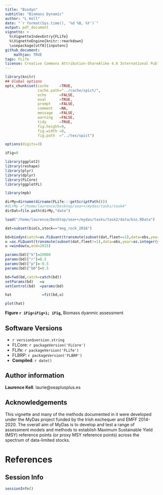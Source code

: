 ```yaml
---
title: "Biodyn"
subtitle: "Biomass Dynamic"
author: "L Kell"
date: "`r format(Sys.time(), '%d %B, %Y')`"
output: pdf_document
vignette: >
  %\VignetteIndexEntry{FLife}
  %\VignetteEngine{knitr::rmarkdown}
  \usepackage[utf8]{inputenc}
github_document:
    mathjax: TRUE
tags: FLife
license: Creative Commons Attribution-ShareAlike 4.0 International Public License
---
```


```r
library(knitr)
## Global options
opts_chunk$set(cache     =TRUE,
               cache.path="../cache/spict/",
               echo      =FALSE,
               eval      =TRUE,
               prompt    =FALSE,
               comment   =NA,
               message   =FALSE,
               warning   =FALSE,
               tidy      =TRUE,
               fig.height=9,
               fig.width =8,
               fig.path  ="../tex/spict")

options(digits=3)

iFig=0
```
```r
library(ggplot2)
library(reshape)
library(plyr)
library(dplyr)
library(FLCore)
library(ggplotFL)

library(mpb)
```
```r
dirMy=dirname(dirname(FLife:::getScriptPath()))
#dirMy ="/home/laurence/Desktop/sea++/mydas/tasks/task4"
dirDat=file.path(dirMy,"data")
```


```r
load("/home/laurence/Desktop/sea++/mydas/tasks/task2/data/bio.RData")

dat=subset(bioCs,stock=="meg_rock_2016")

bd=biodyn(catch=as.FLQuant(transmute(subset(dat,fleet==1),data=obs,year=year)))
u =as.FLQuant(transmute(subset(dat,fleet!=1),data=obs,year=as.integer(year)))
u =window(u,end=2015)

params(bd)["k"]=20000
params(bd)["r"]=0.5
params(bd)["p"]=-0.5
params(bd)["b0"]=0.5

bd=fwd(bd,catch=catch(bd))
setParams(bd)   =u
setControl(bd)  =params(bd)

hat              =fit(bd,u)

plot(hat)
```

**Figure `r iFig=iFig+1; iFig`,** Biomass dyanmic assessment


\newpage
## Software Versions

* `r version$version.string`
* FLCore: `r packageVersion('FLCore')`
* FLife:  `r packageVersion('FLife')`
* FLBRP:  `r packageVersion('FLBRP')`
* **Compiled**: `r date()`

## Author information

**Laurence Kell**. laurie@seaplusplus.es

## Acknowledgements

This vignette and many of the methods documented in it were developed under the MyDas project funded by the Irish exchequer and EMFF 2014-2020. The overall aim of MyDas is to develop and test a range of assessment models and methods to establish Maximum Sustainable Yield (MSY) reference points (or proxy MSY reference points) across the spectrum of data-limited stocks.

# References {#References}

## Session Info

```r
sessionInfo()
```

